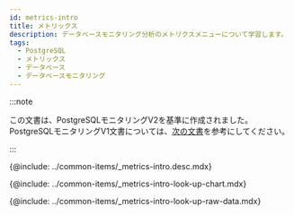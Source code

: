 ```yaml
---
id: metrics-intro
title: メトリックス
description: データベースモニタリング分析のメトリクスメニューについて学習します。
tags:
  - PostgreSQL
  - メトリックス
  - データベース
  - データベースモニタリング
---
```


:::note

この文書は、PostgreSQLモニタリングV2を基準に作成されました。PostgreSQLモニタリングV1文書については、[次の文書](../postgresql-v1/metrics-intro)を参考にしてください。

:::


<!-- 개요 -->

{@include: ../common-items/_metrics-intro.desc.mdx}

<IntroExam category='db_postgresql_counter'/>

<ProdImg img='metrics-example-00.png' desc=''/>

<!-- 메트릭스 차트 조회하기 -->

{@include: ../common-items/_metrics-intro-look-up-chart.mdx}  

<LookupchartDesc metric='Checkpoint_write_time' category='db_postgresql_counter' />

<!-- 메트릭스 Raw Data 조회화기 -->

{@include: ../common-items/_metrics-intro-look-up-raw-data.mdx}  
